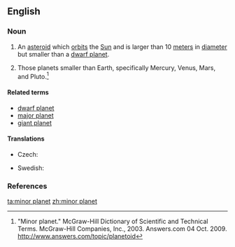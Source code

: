 ==English==

===Noun===
{{wikipedia}}
{{en-noun|sg=[[minor]] [[planet]]}}

# {{planet}} An [[asteroid]] which [[orbit]]s the [[Sun]] and is larger than 10 [[meter]]s in [[diameter]] but smaller than a [[dwarf planet]].
# {{planet}} Those planets smaller than Earth, specifically Mercury, Venus, Mars, and Pluto.<ref>"Minor planet." McGraw-Hill Dictionary of Scientific and Technical Terms. McGraw-Hill Companies, Inc., 2003. Answers.com 04 Oct. 2009. http://www.answers.com/topic/planetoid</ref>

====Related terms====
* [[dwarf planet]]
* [[major planet]]
* [[giant planet]]

====Translations====
{{trans-top|celestial body}}
* Czech: {{t-|cs|planetka|f}}
{{trans-mid}}
* Swedish: {{t-|sv|småplanet|c}}
{{trans-bottom}}

===References===
<references/>

[[ta:minor planet]]
[[zh:minor planet]]
